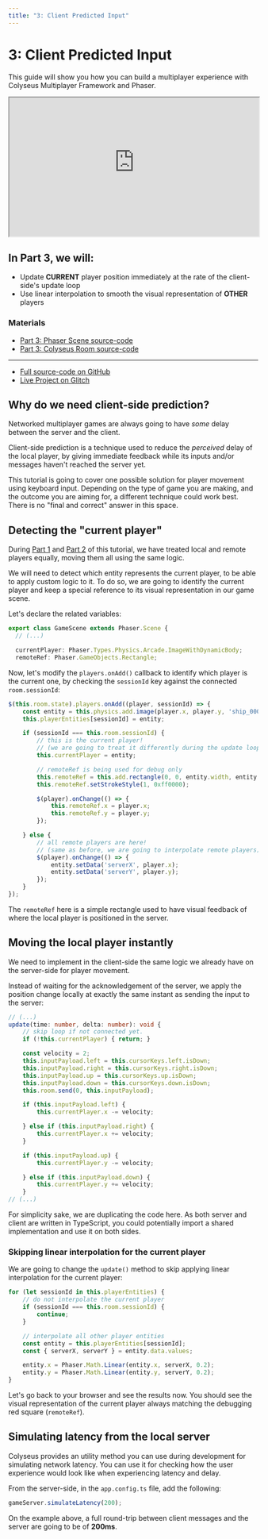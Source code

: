 ```yaml
---
title: "3: Client Predicted Input"
---
```


# 3: Client Predicted Input

This guide will show you how you can build a multiplayer experience with Colyseus Multiplayer Framework and Phaser.

<iframe src="https://colyseus-phaser-tutorial.glitch.me/#part3" width="100%" height="280"></iframe>

## In Part 3, we will:

- Update **CURRENT** player position immediately at the rate of the client-side's update loop
- Use linear interpolation to smooth the visual representation of **OTHER** players

### Materials

- [<LinkIcon/> Part 3: Phaser Scene source-code](https://github.com/colyseus/tutorial-phaser/blob/master/client/src/scenes/Part3Scene.ts)
- [<LinkIcon/> Part 3: Colyseus Room source-code](https://github.com/colyseus/tutorial-phaser/blob/master/server/src/rooms/Part3Room.ts)

---

- [<LinkIcon/> Full source-code on GitHub](https://github.com/colyseus/tutorial-phaser)
- [<LinkIcon/> Live Project on Glitch](https://glitch.com/~colyseus-phaser-tutorial)

## Why do we need client-side prediction?

Networked multiplayer games are always going to have _some_ delay between the server and the client.

Client-side prediction is a technique used to reduce the _perceived_ delay of the local player, by giving immediate feedback while its inputs and/or messages haven't reached the server yet.

This tutorial is going to cover one possible solution for player movement using keyboard input. Depending on the type of game you are making, and the outcome you are aiming for, a different technique could work best. There is no "final and correct" answer in this space.

## Detecting the "current player"

During [Part 1](basic-player-movement) and [Part 2](linear-interpolation) of this tutorial, we have treated local and remote players equally, moving them all using the same logic.

We will need to detect which entity represents the current player, to be able to apply custom logic to it.
To do so, we are going to identify the current player and keep a special reference to its visual representation in our game scene.

Let's declare the related variables:

```typescript
export class GameScene extends Phaser.Scene {
  // (...)

  currentPlayer: Phaser.Types.Physics.Arcade.ImageWithDynamicBody;
  remoteRef: Phaser.GameObjects.Rectangle;
```

Now, let's modify the `players.onAdd()` callback to identify which player is the current one, by checking the `sessionId` key against the connected `room.sessionId`:

```typescript
$(this.room.state).players.onAdd((player, sessionId) => {
    const entity = this.physics.add.image(player.x, player.y, 'ship_0001');
    this.playerEntities[sessionId] = entity;

    if (sessionId === this.room.sessionId) {
        // this is the current player!
        // (we are going to treat it differently during the update loop)
        this.currentPlayer = entity;

        // remoteRef is being used for debug only
        this.remoteRef = this.add.rectangle(0, 0, entity.width, entity.height);
        this.remoteRef.setStrokeStyle(1, 0xff0000);

        $(player).onChange(() => {
            this.remoteRef.x = player.x;
            this.remoteRef.y = player.y;
        });

    } else {
        // all remote players are here!
        // (same as before, we are going to interpolate remote players)
        $(player).onChange(() => {
            entity.setData('serverX', player.x);
            entity.setData('serverY', player.y);
        });
    }
});
```

The `remoteRef` here is a simple rectangle used to have visual feedback of where the local player is positioned in the server.

## Moving the local player instantly

We need to implement in the client-side the same logic we already have on the server-side for player movement.

Instead of waiting for the acknowledgement of the server, we apply the position change locally at exactly the same instant as sending the input to the server:

```typescript
// (...)
update(time: number, delta: number): void {
    // skip loop if not connected yet.
    if (!this.currentPlayer) { return; }

    const velocity = 2;
    this.inputPayload.left = this.cursorKeys.left.isDown;
    this.inputPayload.right = this.cursorKeys.right.isDown;
    this.inputPayload.up = this.cursorKeys.up.isDown;
    this.inputPayload.down = this.cursorKeys.down.isDown;
    this.room.send(0, this.inputPayload);

    if (this.inputPayload.left) {
        this.currentPlayer.x -= velocity;

    } else if (this.inputPayload.right) {
        this.currentPlayer.x += velocity;
    }

    if (this.inputPayload.up) {
        this.currentPlayer.y -= velocity;

    } else if (this.inputPayload.down) {
        this.currentPlayer.y += velocity;
    }
// (...)
```

<Callout type="info">
    For simplicity sake, we are duplicating the code here. As both server and client are written in TypeScript, you could potentially import a shared implementation and use it on both sides.
</Callout>

### Skipping linear interpolation for the current player

We are going to change the `update()` method to skip applying linear interpolation for the current player:

```typescript
for (let sessionId in this.playerEntities) {
    // do not interpolate the current player
    if (sessionId === this.room.sessionId) {
        continue;
    }

    // interpolate all other player entities
    const entity = this.playerEntities[sessionId];
    const { serverX, serverY } = entity.data.values;

    entity.x = Phaser.Math.Linear(entity.x, serverX, 0.2);
    entity.y = Phaser.Math.Linear(entity.y, serverY, 0.2);
}
```

Let's go back to your browser and see the results now. You should see the visual representation of the current player always matching the debugging red square (`remoteRef`).

## Simulating latency from the local server

Colyseus provides an utility method you can use during development for simulating network latency. You can use it for checking how the user experience would look like when experiencing latency and delay.

From the server-side, in the `app.config.ts` file, add the following:

```typescript
gameServer.simulateLatency(200);
```

On the example above, a full round-trip between client messages and the server are going to be of **200ms**.
